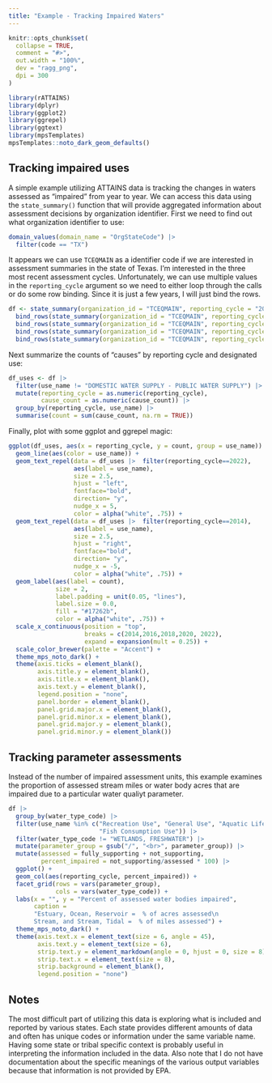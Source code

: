 ```yaml
---
title: "Example - Tracking Impaired Waters"
---
```


```r
knitr::opts_chunk$set(
  collapse = TRUE,
  comment = "#>",
  out.width = "100%",
  dev = "ragg_png",
  dpi = 300
)
```

```r
library(rATTAINS)
library(dplyr)
library(ggplot2)
library(ggrepel)
library(ggtext)
library(mpsTemplates)
mpsTemplates::noto_dark_geom_defaults()
```

## Tracking impaired uses

A simple example utilizing ATTAINS data is tracking the changes in waters assessed as "impaired" from year to year. We can access this data using the `state_summary()` function that will provide aggregated information about assessment decisions by organization identifier. First we need to find out what organization identifier to use:

```r
domain_values(domain_name = "OrgStateCode") |> 
  filter(code == "TX")
```

It appears we can use `TCEQMAIN` as a identifier code if we are interested in assessment summaries in the state of Texas. I'm interested in the three most recent assessment cycles. Unfortunately, we can use multiple values in the `reporting_cycle` argument so we need to either loop through the calls or do some row binding. Since it is just a few years, I will just bind the rows.

```r
df <- state_summary(organization_id = "TCEQMAIN", reporting_cycle = "2022") |>
  bind_rows(state_summary(organization_id = "TCEQMAIN", reporting_cycle = "2020")) |> 
  bind_rows(state_summary(organization_id = "TCEQMAIN", reporting_cycle = "2018")) |> 
  bind_rows(state_summary(organization_id = "TCEQMAIN", reporting_cycle = "2016")) |> 
  bind_rows(state_summary(organization_id = "TCEQMAIN", reporting_cycle = "2014")) 
```

Next summarize the counts of "causes" by reporting cycle and designated use:

```r
df_uses <- df |> 
  filter(use_name != "DOMESTIC WATER SUPPLY - PUBLIC WATER SUPPLY") |> 
  mutate(reporting_cycle = as.numeric(reporting_cycle),
         cause_count = as.numeric(cause_count)) |> 
  group_by(reporting_cycle, use_name) |> 
  summarise(count = sum(cause_count, na.rm = TRUE))
```
Finally, plot with some ggplot and ggrepel magic:

```r
ggplot(df_uses, aes(x = reporting_cycle, y = count, group = use_name)) +
  geom_line(aes(color = use_name)) +
  geom_text_repel(data = df_uses |>  filter(reporting_cycle==2022),
                  aes(label = use_name),
                  size = 2.5,
                  hjust = "left",
                  fontface="bold",
                  direction= "y",
                  nudge_x = 5,
                  color = alpha("white", .75)) +
  geom_text_repel(data = df_uses |>  filter(reporting_cycle==2014),
                  aes(label = use_name),
                  size = 2.5,
                  hjust = "right",
                  fontface="bold",
                  direction= "y",
                  nudge_x = -5,
                  color = alpha("white", .75)) +
  geom_label(aes(label = count),
             size = 2,
             label.padding = unit(0.05, "lines"), 
             label.size = 0.0,
             fill = "#17262b",
             color = alpha("white", .75)) +
  scale_x_continuous(position = "top",
                     breaks = c(2014,2016,2018,2020, 2022),
                     expand = expansion(mult = 0.25)) +
  scale_color_brewer(palette = "Accent") +
  theme_mps_noto_dark() +
  theme(axis.ticks = element_blank(),
        axis.title.y = element_blank(),
        axis.title.x = element_blank(),
        axis.text.y = element_blank(),
        legend.position = "none",
        panel.border = element_blank(),
        panel.grid.major.x = element_blank(),
        panel.grid.minor.x = element_blank(),
        panel.grid.major.y = element_blank(),
        panel.grid.minor.y = element_blank())
```


## Tracking parameter assessments

Instead of the number of impaired assessment units, this example examines the
proportion of assessed stream miles or water body acres that are impaired due
to a particular water qualiyt parameter.

```r

df |> 
  group_by(water_type_code) |> 
  filter(use_name %in% c("Recreation Use", "General Use", "Aquatic Life Use",
                         "Fish Consumption Use")) |>
  filter(water_type_code != "WETLANDS, FRESHWATER") |> 
  mutate(parameter_group = gsub("/", "<br>", parameter_group)) |> 
  mutate(assessed = fully_supporting + not_supporting,
         percent_impaired = not_supporting/assessed * 100) |> 
  ggplot() +
  geom_col(aes(reporting_cycle, percent_impaired)) +
  facet_grid(rows = vars(parameter_group),
             cols = vars(water_type_code)) +
  labs(x = "", y = "Percent of assessed water bodies impaired",
       caption = 
       "Estuary, Ocean, Reservoir =  % of acres assessed\n
       Stream, and Stream, Tidal =  % of miles assessed") + 
  theme_mps_noto_dark() +
  theme(axis.text.x = element_text(size = 6, angle = 45),
        axis.text.y = element_text(size = 6),
        strip.text.y = element_markdown(angle = 0, hjust = 0, size = 8),
        strip.text.x = element_text(size = 8),
        strip.background = element_blank(),
        legend.position = "none")
```


## Notes

The most difficult part of utilizing this data is exploring what is included and reported by various states. Each state provides different amounts of data and often has unique codes or information under the same variable name. Having some state or tribal specific context is probably useful in interpreting the information included in the data. Also note that I do not have documentation about the specific meanings of the various output variables because that information is not provided by EPA.
